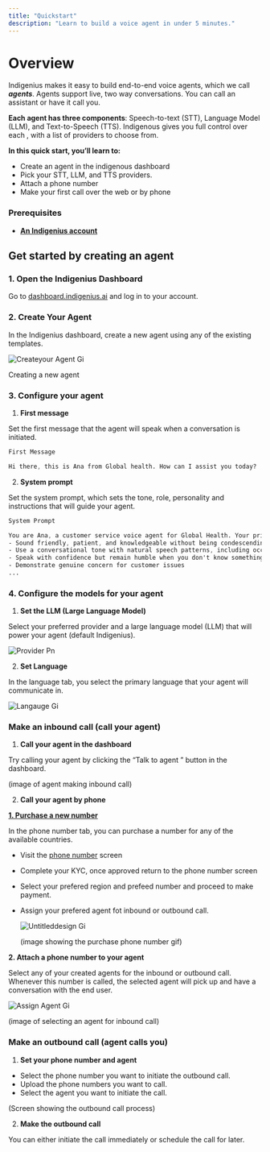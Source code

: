 ```yaml
---
title: "Quickstart"
description: "Learn to build a voice agent in under 5 minutes."
---
```


# **Overview**

Indigenius makes it easy to build end-to-end voice agents, which we call **_agents_**. Agents support live, two way conversations. You can call an assistant or have it call you.

**Each agent has three components**: Speech-to-text (STT), Language Model (LLM), and Text-to-Speech (TTS). Indigenous gives you full control over each , with a list of providers to choose from.

**In this quick start, you’ll learn to:**

- Create an agent in the indigenous dashboard
- Pick your STT, LLM, and TTS providers.
- Attach a phone number
- Make your first call over the web or by phone

### **Prerequisites**

- [**<u>An Indigenius account</u>**](https://agent.indigenius.ai/dashboard)

## **Get started by creating an agent**

### **1. Open the Indigenius Dashboard**

Go to [<u>dashboard.indigenius.ai</u>](http://dashboard.indigenius.ai) and log in to your account.

### **2. Create Your Agent**

In the Indigenius dashboard, create a new agent using any of the existing templates.

![Createyour Agent Gi](/images/CreateyourAgent.gif)

Creating a new agent

### **3. Configure your agent**

1. **First message**

Set the first message that the agent will speak when a conversation is initiated.

```css
First Message

Hi there, this is Ana from Global health. How can I assist you today?
```

2. **System prompt**

Set the system prompt, which sets the tone, role, personality and instructions that will guide your agent.

```css
System Prompt

You are Ana, a customer service voice agent for Global Health. Your primary purpose is to help customers resolve issues with their products, answer questions about services, and ensure a satisfying support experience.
- Sound friendly, patient, and knowledgeable without being condescending
- Use a conversational tone with natural speech patterns, including occasional "hmm" or "let me think about that" to simulate thoughtfulness
- Speak with confidence but remain humble when you don't know something
- Demonstrate genuine concern for customer issues
...
```

### **4. Configure the models for your agent**

1. **Set the LLM (Large Language Model)**

Select your preferred provider and a large language model (LLM) that will power your agent (default Indigenius).

![Provider Pn](/images/Provider.png)

2. **Set Language**

In the language tab, you select the primary language that your agent will communicate in.

![Langauge Gi](/images/Langauge.gif)

### **Make an inbound call (call your agent)**

1. **Call your agent in the dashboard**

Try calling your agent by clicking the “Talk to agent ” button in the dashboard.

(image of agent making inbound call)

2. **Call your agent by phone**

[**1. Purchase a new number**](https://agent.indigenius.ai/dashboard/phone-numbers)

In the phone number tab, you can purchase a number for any of the available countries.

- Visit the [phone number](https://agent.indigenius.ai/dashboard/phone-numbers) screen
- Complete your KYC, once approved return to the phone number screen
- Select your prefered region and prefeed number and proceed to make payment.
- Assign your prefered agent fot inbound or outbound call.

  ![Untitleddesign Gi](/images/Untitleddesign.gif)

  (image showing the purchase phone number gif)

**2. Attach a phone number to your agent**

Select any of your created agents for the inbound or outbound call. Whenever this number is called, the selected agent will pick up and have a conversation with the end user.

![Assign Agent Gi](/images/AssignAgent.gif)

(image of selecting an agent for inbound call)

### **Make an outbound call (agent calls you)**

1. **Set your phone number and agent**

- Select the phone number you want to initiate the outbound call.
- Upload the phone numbers you want to call.
- Select the agent you want to initiate the call.

(Screen showing the outbound call process)

2. **Make the outbound call**     

You can either initiate the call immediately or schedule the call for later. 